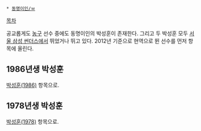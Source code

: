  * [[동명이인/ㅂ]]

[[목차]]

공교롭게도 [[농구]] 선수 중에도 동명이인의 박성훈이 존재한다. 그리고 두 박성훈 모두 [[서울 삼성 썬더스]]에서 뛰었거나 뛰고 있다. 2012년 기준으로 현역으로 뛴 선수를 먼저 항목에 올린다.

== 1986년생 박성훈 ==
[[박성훈(1986)]] 항목으로.

==  1978년생 박성훈 ==
[[박성훈(1978)]] 항목으로.
